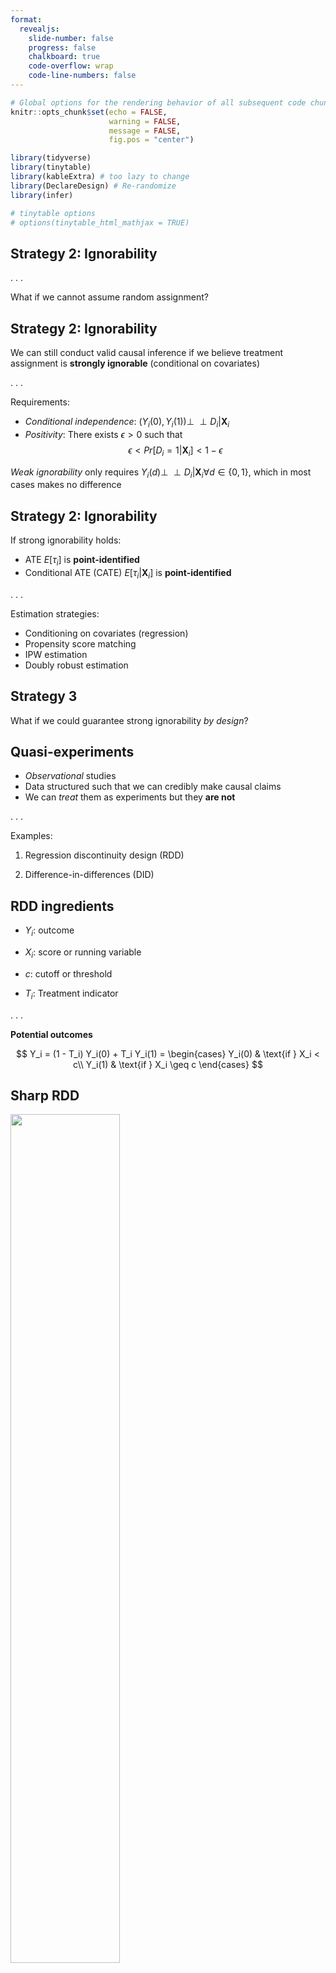 ```yaml
---
format: 
  revealjs:
    slide-number: false
    progress: false
    chalkboard: true
    code-overflow: wrap
    code-line-numbers: false
---
```



```r
# Global options for the rendering behavior of all subsequent code chunks
knitr::opts_chunk$set(echo = FALSE, 
                      warning = FALSE,
                      message = FALSE,
                      fig.pos = "center")

library(tidyverse)
library(tinytable)
library(kableExtra) # too lazy to change
library(DeclareDesign) # Re-randomize
library(infer)

# tinytable options
# options(tinytable_html_mathjax = TRUE)
```


## Strategy 2: Ignorability

. . .

What if we cannot assume random assignment?

## Strategy 2: Ignorability

We can still conduct valid causal inference if we believe treatment assignment is **strongly ignorable** (conditional on covariates)

. . .

Requirements:

::: incremental
- *Conditional independence*: $(Y_i(0), Y_i(1)) \perp \!\!\! \perp D_i | \mathbf{X}_i$
- *Positivity*: There exists $\epsilon > 0$ such that $$\epsilon < Pr[D_i = 1 | \mathbf{X}_i] < 1 - \epsilon$$
:::

::: aside
*Weak ignorability* only requires $Y_i(d) \perp \!\!\! \perp D_i | \mathbf{X}_i \forall d \in \{0, 1\}$, which in most cases makes no difference
:::

## Strategy 2: Ignorability

If strong ignorability holds:

::: incremental
- ATE $E[\tau_i]$  is **point-identified**
- Conditional ATE (CATE) $E[\tau_i | \mathbf{X}_i]$ is **point-identified**
:::

. . .

Estimation strategies:

::: incremental
- Conditioning on covariates (regression)
- Propensity score matching
- IPW estimation
- Doubly robust estimation
:::

## Strategy 3 {.center}


What if we could guarantee strong ignorability *by design*?

## Quasi-experiments

::: incremental
- *Observational* studies
- Data structured such that we can credibly make causal claims
- We can *treat* them as experiments but they **are not**
:::

. . .

Examples:

1. Regression discontinuity design (RDD)

2. Difference-in-differences (DID)

## RDD ingredients

::: incremental
- $Y_i$: outcome

- $X_i$: score or running variable

- $c$: cutoff or threshold

- $T_i$: Treatment indicator
:::

. . .

**Potential outcomes**

$$
Y_i = (1 - T_i) Y_i(0) + T_i Y_i(1) = \begin{cases}
Y_i(0) & \text{if } X_i < c\\
Y_i(1) & \text{if } X_i \geq c
\end{cases}
$$

## Sharp RDD

![](fig/rd_assign.png){fig-align="center" width=59%}

::: aside
Called *sharp* because treatment assignment is *deterministic* at the cutoff
:::

## Interpretation: Two approaches

:::: {.columns}

::: {.column width="60%"}

![](fig/rd_assign.png)

:::

::: {.column width="40%"}


1. Local randomization

2. Continuity-based


:::
::::

## Local randomization approach

:::: {.columns}
::: {.column width="60%"}
![](fig/rd_rand.png)
:::

::: {.column width="40%"}
::: incremental
- Bandwidth $\mathcal{W} = [c−w,c+w]$

- Treatment **as-if** random within $\mathcal{W}$

- ATE *point-identified* within $\mathcal{W}$

:::

:::

::::


## Local randomization approach

:::: {.columns}
::: {.column width="60%"}
![](fig/rd_rand.png)
:::

::: {.column width="40%"}

**Requirements**

::: incremental
1. Known probability distribution of scores within $\mathcal{W}$ ($\equiv$ random assignment)

2. Potential outcomes **not affected by scores** within $\mathcal{W}$

:::

:::

::::

## Local randomization approach

:::: {.columns}
::: {.column width="60%"}
![](fig/rd_rand.png)
:::

::: {.column width="40%"}

**Estimation**

::: incremental
- Difference in means within $\mathcal{W}$
:::

**Inference**

::: incremental

1. Randomization inference

2. Normal-approximation (*super-population*)

:::

:::

::::

## Continuity-based approach

:::: {.columns}
::: {.column width="60%"}
![](fig/rd_cont.png)
:::

::: {.column width="40%"}
::: incremental
- ATE is *point-identified* at cutoff

- $\tau_{SRD} \equiv E[Y_i(1) - Y_i(0) | X_i = c]$

- But it does not exist!

- Still, we can approximate

:::

:::

::::

## Continuity-based approach

:::: {.columns}
::: {.column width="60%"}
![](fig/rd_cont.png)
:::

::: {.column width="40%"}

- ATE is *point-identified* at cutoff

- $\tau_{SRD} \equiv E[Y_i(1) - Y_i(0) | X_i = c]$

- But it does not exist!

- Still, we can approximate

$$
\lim_{x \downarrow c} E[Y_i | X_i = x] -
\lim_{x \uparrow c} E[Y_i | X_i x]
$$
:::

::::

## Local polynomial point estimation

**Steps**

::: incremental
1. Choose polynomial $p$ and kernel function $K(\cdot)$

2. Choose bandwidth $h$

3. Fit $\widehat \mu_+$ and $\widehat \mu_-$ via *weighted least-squares* (based on $K(\cdot)$)

4. Estimate: $\widehat \tau_{SRD} = \widehat \mu_+ - \widehat \mu_-$

5. Inference: Correct for adaptive bandwidth selection
:::

::: aside
This a non-parametric procedure since most choices are automated to find optimal MSE
:::

## Polynomial $p$

::: aside
Different polynomials yield different estimates
:::

![](fig/rdd_poly.png){fig-align="center" width=90%}

## Kernel function $K(\cdot)$

![](fig/rd_kernel.png){fig-align="center" width=60%}

::: aside
$K(\cdot)$ assigns weights to units based on distance to cutoff (triangular performs better)
:::

## Bandwidth $h$

::: aside
**Narrower:** less bias, more variance. 
**Wider:** more bias, less variance 
:::

![](fig/rdd_bw2.png){fig-align="center" width=90%}

## DID ingredients

::: incremental

- Time periods: $t = \{1,2\}$ (Before/after treatment)

- Treatment: $D_i = \{0,1\}$

- Potential outcomes: $Y_{i,t}(0) = Y_{i,t}(0, 0)$ and $Y_{i,t}(1) = Y_{i,t}(0, 1)$

:::

. . .

**Switching equation**

$$
Y_{i,t} = D_i Y_{i,t}(1) + (1-D_i) Y_{i,t}(0)
$$


::: aside
Same as canonical potential outcomes framework but now with time periods
:::

## Causal estimand

. . .

**Average treated effect on the treated (ATT) in $t=2$**

$$
\tau_2 = E[Y_{i,2}(1) - Y_{i,2}(0) | D_i = 1]
$$

::: incremental
- Cannot observe directly

- Cannot avoid selection bias

- But before/after setup allows for valid estimation
:::

## Causal estimand

![](fig/dd.png)

## DID estimation

![](fig/dd.png)


$$
\widehat{ATT} =  [\text{Mean}(B) - \text{Mean}(A)] - [\text{Mean}(D) - \text{Mean}(C)]
$$



## DID estimation



![](fig/dd.png)

$$
\widehat{ATT} =  \underbrace{[\text{Mean}(B) - \text{Mean}(A)]}_\text{Difference} - \underbrace{[\text{Mean}(D) - \text{Mean}(C)]}_\text{Difference}
$$

## DID estimation

![](fig/dd.png)

$$
\widehat{ATT} =  \underbrace{\underbrace{[\text{Mean}(B) - \text{Mean}(A)]}_\text{Difference} - \underbrace{[\text{Mean}(D) - \text{Mean}(C)]}_\text{Difference}}_\text{Difference-in-differences}
$$

## Rewrite as a regression estimator

. . .

**Two time periods**


$$
\begin{align}
Y = & \beta_0 + \beta_1 \text{Treated} + \beta_2 \text{Post-treatment} + \\
& \color{purple}{\beta_3 \text{Treated} \times \text{Post-treatment}} + \varepsilon
\end{align}
$$

. . .


```r
# Both are the same
lm(Y ~ Treated * Post-treatment, data = dat)

lm(Y ~ Treated + Post-treatment + Treated:Post-treatment, data= dat)
```


## Rewrite as a regression estimator

**Multiple time periods**

. . .

$$
Y = \alpha_i + \alpha_t + \color{purple}{\beta_1 \text{Treated}} + \varepsilon
$$

. . .

Known as the two-way fixed-effects estimator (TWFE)

. . .

```r
lm_robust(
  Y ~ Treated,
  fixed_effects = ~Unit + Time,
  clusters = Unit,
  se_type = "stata", # faster computing
  data = dat
)
```

## Assumption: Parallel trends

![](fig/dd_trend_1.png)

## What if we break parallel trends?

![](fig/dd_trend_2.png)

## What if we break parallel trends?

![](fig/dd_trend_3.png)

## Challenge: Staggered adoption


![](fig/dd_timing.png)

::: aside
See [Roth et al 2023](https://doi.org/10.1016/j.jeconom.2023.03.008) and [`did`](https://bcallaway11.github.io/did/) package for details
:::

